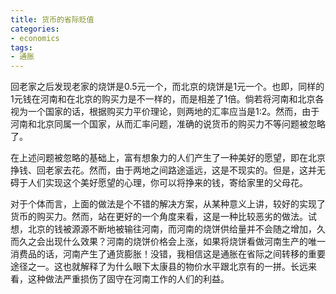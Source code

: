 ```yaml
---
title: 货币的省际贬值
categories:
- economics
tags:
- 通胀
---
```


回老家之后发现老家的烧饼是0.5元一个，而北京的烧饼是1元一个。也即，同样的1元钱在河南和在北京的购买力是不一样的，而是相差了1倍。倘若将河南和北京各视为一个国家的话，根据购买力平价理论，则两地的汇率应当是1:2。然而，由于河南和北京同属一个国家，从而汇率问题，准确的说货币的购买力不等问题被忽略了。

在上述问题被忽略的基础上，富有想象力的人们产生了一种美好的愿望，即在北京挣钱、回老家去花。然而，由于两地之间路途遥远，这是不现实的。但是，这并无碍于人们实现这个美好愿望的心理，你可以将挣来的钱，寄给家里的父母花。

对于个体而言，上面的做法是个不错的解决方案，从某种意义上讲，较好的实现了货币的购买力。然而，站在更好的一个角度来看，这是一种比较恶劣的做法。试想，北京的钱被源源不断地被输往河南，而河南的烧饼供给量并不会随之增加，久而久之会出现什么效果？河南的烧饼价格会上涨，如果将烧饼看做河南生产的唯一消费品的话，河南产生了通货膨胀！没错，我相信这是通胀在省际之间转移的重要途径之一。这也就解释了为什么眼下太康县的物价水平跟北京有的一拼。长远来看，这种做法严重损伤了固守在河南工作的人们的利益。
